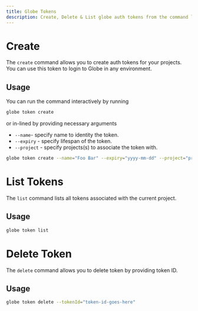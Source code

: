 ```yaml
---
title: Globe Tokens
description: Create, Delete & List globe auth tokens from the command line.
---
```


# Create

The `create` command allows you to create auth tokens for your projects. You can use this token to 
login to Globe in any environment.

## Usage

You can run the command interactively by running 

```bash
globe token create
```

or in-lined by providing necessary arguments 

- `--name`- specify name to identity the token.
- `--expiry` - specify lifespan of the token.
- `--project` - specify projects(s) to associate the token with.

```bash
globe token create --name="Foo Bar" --expiry="yyyy-mm-dd" --project="project-ids-go-here"
```

# List Tokens

The `list` command lists all tokens associated with the current project.

## Usage

```bash
globe token list
```

# Delete Token

The `delete` command allows you to delete token by providing token ID.

## Usage

```bash
globe token delete --tokenId="token-id-goes-here"
```